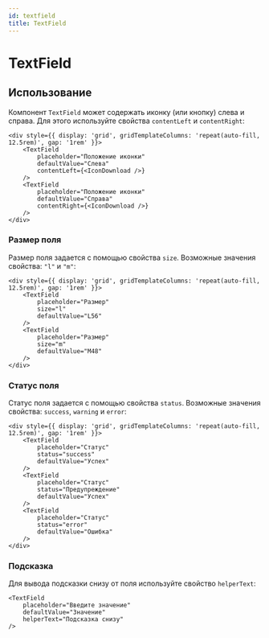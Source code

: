 ```yaml
---
id: textfield
title: TextField
---
```



# TextField
<Description name="TextField" />
<PropsTable name="TextField" exclude={['$isFocused']} />

## Использование
Компонент `TextField` может содержать иконку (или кнопку) слева и справа.
Для этого используйте свойства `contentLeft` и `contentRight`:

```tsx live
<div style={{ display: 'grid', gridTemplateColumns: 'repeat(auto-fill, 12.5rem)', gap: '1rem' }}>
    <TextField
        placeholder="Положение иконки"
        defaultValue="Слева"
        contentLeft={<IconDownload />}
    />
    <TextField
        placeholder="Положение иконки"
        defaultValue="Справа"
        contentRight={<IconDownload />}
    />
</div>
```

### Размер поля
Размер поля задается с помощью свойства `size`. Возможные значения свойства: `"l"` и `"m"`:

```tsx live
<div style={{ display: 'grid', gridTemplateColumns: 'repeat(auto-fill, 12.5rem)', gap: '1rem' }}>
    <TextField
        placeholder="Размер"
        size="l"
        defaultValue="L56"
    />
    <TextField
        placeholder="Размер"
        size="m"
        defaultValue="M48"
    />
</div>
```

### Статус поля
Статус поля задается с помощью свойства `status`. Возможные значения свойства: `success`, `warning` и `error`:

```tsx live
<div style={{ display: 'grid', gridTemplateColumns: 'repeat(auto-fill, 12.5rem)', gap: '1rem' }}>
    <TextField
        placeholder="Статус"
        status="success"
        defaultValue="Успех"
    />
    <TextField
        placeholder="Статус"
        status="Предупреждение"
        defaultValue="Успех"
    />
    <TextField
        placeholder="Статус"
        status="error"
        defaultValue="Ошибка"
    />
</div>
```

### Подсказка
Для вывода подсказки снизу от поля используйте свойство `helperText`:

```tsx live
<TextField
    placeholder="Введите значение"
    defaultValue="Значение"
    helperText="Подсказка снизу"
/>
```
